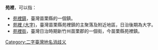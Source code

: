 '''苑裡'''，可以指：
*[[苑裡鎮|苑裡鎮]]，臺灣苗栗縣的一個鎮。
*[[苑裡_(大字)|苑裡 (大字)]]，臺灣苗栗縣苑裡鎮的主聚落及附近地區，日治後期為大字。
*[[苑裡街|苑裡街]]，臺灣日治時期新竹州苗栗郡的一個街，今苗栗縣苑裡鎮。
{{disambig}}
[[Category:二字臺灣地名消歧义|Category:二字臺灣地名消歧义]]